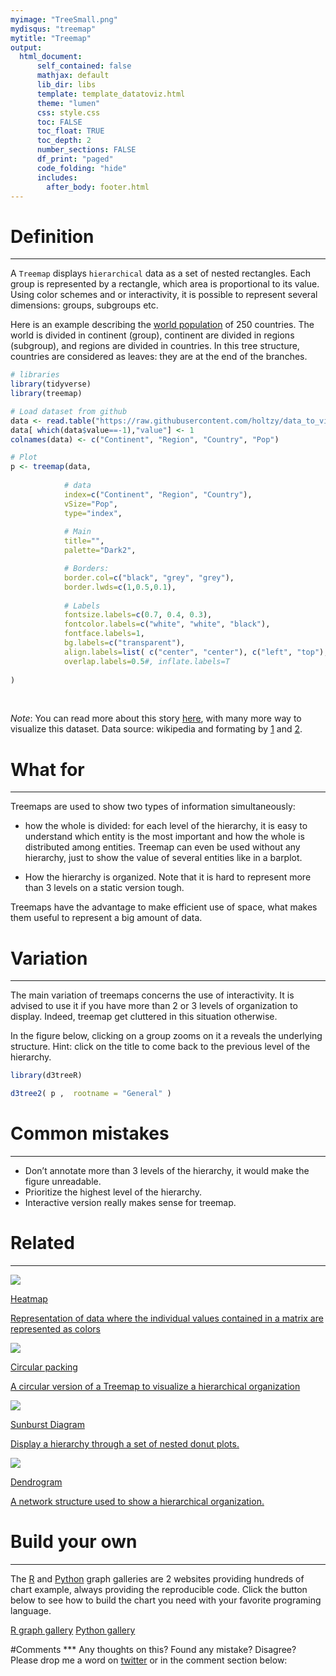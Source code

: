 ```yaml
---
myimage: "TreeSmall.png"
mydisqus: "treemap"
mytitle: "Treemap"
output:
  html_document:
      self_contained: false    
      mathjax: default
      lib_dir: libs
      template: template_datatoviz.html
      theme: "lumen"
      css: style.css
      toc: FALSE
      toc_float: TRUE
      toc_depth: 2
      number_sections: FALSE
      df_print: "paged"
      code_folding: "hide"
      includes: 
        after_body: footer.html
---
```



<div class="mycontent">




# Definition {#definition}
***

A `Treemap` displays `hierarchical` data as a set of nested rectangles. Each group is represented by a rectangle, which area is proportional to its value. Using color schemes and or interactivity, it is possible to represent several dimensions: groups, subgroups etc.  

Here is an example describing the [world population](https://www.data-to-viz.com/story/SevCatOneNumNestedOneObsPerGroup.html) of 250 countries. The world is divided in continent (group), continent are divided in regions (subgroup), and regions are divided in countries. In this tree structure, countries are considered as leaves: they are at the end of the branches.  

```r
# libraries
library(tidyverse)
library(treemap)

# Load dataset from github
data <- read.table("https://raw.githubusercontent.com/holtzy/data_to_viz/master/Example_dataset/11_SevCatOneNumNestedOneObsPerGroup.csv", header=T, sep=";")
data[ which(data$value==-1),"value"] <- 1
colnames(data) <- c("Continent", "Region", "Country", "Pop")

# Plot
p <- treemap(data,
            
            # data
            index=c("Continent", "Region", "Country"),
            vSize="Pop",
            type="index",
            
            # Main
            title="",
            palette="Dark2",

            # Borders:
            border.col=c("black", "grey", "grey"),             
            border.lwds=c(1,0.5,0.1),                         
        
            # Labels
            fontsize.labels=c(0.7, 0.4, 0.3),
            fontcolor.labels=c("white", "white", "black"),
            fontface.labels=1,            
            bg.labels=c("transparent"),              
            align.labels=list( c("center", "center"), c("left", "top"), c("right", "bottom")),                                  
            overlap.labels=0.5#, inflate.labels=T   
            
)
```

<br>

*Note*: You can read more about this story [here](https://www.data-to-viz.com/story/SevCatOneNumNestedOneObsPerGroup.html), with many more way to visualize this dataset. Data source: wikipedia and formating by [1](https://github.com/mledoze/countries) and [2](http://bl.ocks.org/ganeshv/6a8e9ada3ab7f2d88022).



# What for
***

Treemaps are used to show two types of information simultaneously:

- how the whole is divided: for each level of the hierarchy, it is easy to understand which entity is the most important and how the whole is distributed among entities. Treemap can even be used without any hierarchy, just to show the value of several entities like in a barplot.

- How the hierarchy is organized. Note that it is hard to represent more than 3 levels on a static version tough.


Treemaps have the advantage to make efficient use of space, what makes them useful to represent a big amount of data.




# Variation {#variation}
***

The main variation of treemaps concerns the use of interactivity. It is advised to use it if you have more than 2 or 3 levels of organization to display. Indeed, treemap get cluttered in this situation otherwise.  

In the figure below, clicking on a group zooms on it a reveals the underlying structure. Hint: click on the title to come back to the previous level of the hierarchy.

```r

library(d3treeR)

d3tree2( p ,  rootname = "General" )

```




# Common mistakes {#mistake}
***

- Don't annotate more than 3 levels of the hierarchy, it would make the figure unreadable.
- Prioritize the highest level of the hierarchy.
- Interactive version really makes sense for treemap.

# Related {#related}
***

<div class="row">
  <div class="col-lg-3 col-md-6 col-sm-6">
  <a href="http://www.data-to-viz.com/graph/heatmap.html" class="btn btn-primary mybtnrelated" style="margin-bottom:4px;white-space: normal !important;">
  <img  src="https://github.com/holtzy/data_to_viz/raw/master/img/section/HeatmapSmall.png">
  <p class="mytitlerelated">Heatmap</p>
  <p class="mytextrelated">Representation of data where the individual values contained in a matrix are represented as colors</p>
  </a>
  </div>
  <div class="col-lg-3 col-md-6 col-sm-6">
  <a href="https://www.data-to-viz.com/graph/circularpacking.html" class="btn btn-primary mybtnrelated" style="margin-bottom:4px;white-space: normal !important;">
  <img  src="https://github.com/holtzy/data_to_viz/raw/master/img/section/CircularPackingSmall.png">
  <p class="mytitlerelated">Circular packing</p>
  <p class="mytextrelated">A circular version of a Treemap to visualize a hierarchical organization</p>
  </a>
  </div>
  <div class="col-lg-3 col-md-6 col-sm-6">
  <a href="https://www.data-to-viz.com/graph/sunburst.html" class="btn btn-primary mybtnrelated" style="margin-bottom:4px;white-space: normal !important;">
  <img  src="https://github.com/holtzy/data_to_viz/raw/master/img/section/SunburstSmall.png">
  <p class="mytitlerelated">Sunburst Diagram</p>
  <p class="mytextrelated">Display a hierarchy through a set of nested donut plots.</p>
  </a>
  </div>
  <div class="col-lg-3 col-md-6 col-sm-6">
  <a href="http://www.data-to-viz.com/graph/dendrogram.html" class="btn btn-primary mybtnrelated" style="margin-bottom:4px;white-space: normal !important;">
  <img  src="https://github.com/holtzy/data_to_viz/raw/master/img/section/DendrogramSmall.png">
  <p class="mytitlerelated">Dendrogram</p>
  <p class="mytextrelated">A network structure used to show a hierarchical organization.</p>
  </a>
  </div>
</div>



# Build your own {#code}
***

The [R](https://www.r-graph-gallery.com) and [Python](https://www.python-graph-gallery.com) graph galleries are 2 websites providing hundreds of chart example, always providing the reproducible code. Click the button below to see how to build the chart you need with your favorite programing language.

<p>
<a href="https://www.r-graph-gallery.com/treemap/" class="btn btn-primary">R graph gallery</a>
<a href="https://python-graph-gallery.com/treemap/" class="btn btn-primary">Python gallery</a>
</p>



#Comments
***
Any thoughts on this? Found any mistake? Disagree? Please drop me a word on [twitter](https://twitter.com/R_Graph_Gallery) or in the comment section below:
<br>



</div>














